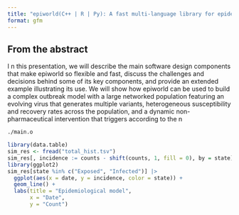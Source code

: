 ```yaml
---
title: "epiworld(C++ | R | Py): A fast multi-language library for epidemiological agent-based models"
format: gfm
---
```


## From the abstract

I n this presentation, we will describe the main software design components that make epiworld so flexible and fast, discuss the challenges and decisions behind some of its key components, and provide an extended example illustrating its use. We will show how epiworld can be used to build a complex outbreak model with a large networked population featuring an evolving virus that generates multiple variants, heterogeneous susceptibility and recovery rates across the population, and a dynamic non-pharmaceutical intervention that triggers according to the n

```bash
./main.o
```


```r
library(data.table)
sim_res <- fread("total_hist.tsv")
sim_res[, incidence := counts - shift(counts, 1, fill = 0), by = state]
library(ggplot2)
sim_res[state %in% c("Exposed", "Infected")] |>
  ggplot(aes(x = date, y = incidence, color = state)) +
  geom_line() +
  labs(title = "Epidemiological model",
       x = "Date",
       y = "Count")
```